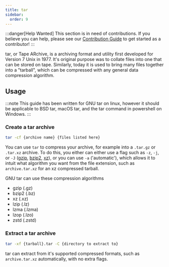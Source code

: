 ```yaml
---
title: tar
sidebar:
  order: 9
---
```


:::danger[Help Wanted]
This section is in need of contributions. If you believe you can help, please see our [Contribution Guide](../contribution-guide.mdx) to get started as a contributor!
:::

tar, or Tape ARchive, is a archiving format and utility first developed for Version 7 Unix in 1977. It's original purpose was to collate files into one that can be stored on tape. Similarly, today it is used to bring many files together into a "tarball", which can be compressed with any general data compression algorithm.

## Usage

:::note
This guide has been written for GNU tar on linux, however it should be applicable to BSD tar, macOS tar, and the tar command in powershell on Windows.
:::

### Create a tar archive

```bash
tar -cf {archive name} {files listed here}
```

You can use `tar` to compress your archive, for example into a `.tar.gz` or `.tar.xz` archive. To do this, you either can either use a flag such as `-z`, `-j`, or `-J` ([gzip](./gzip.mdx), [bzip2](./bzip2.mdx), [xz](../data/xz.mdx)), or you can use `-a` ('automatic'), which allows it to intuit what algorithm you want from the file extension, such as `archive.tar.xz` for an xz compressed tarball.

GNU tar can use these compression algorithms

- gzip (.gz)
- bzip2 (.bz)
- xz (.xz)
- lzip (.lz)
- lzma (.lzma)
- lzop (.lzo)
- zstd (.zstd)

### Extract a tar archive

```bash
tar -xf {tarball}.tar -C {directory to extract to}
```

tar can extract from it's supported compressed formats, such as `archive.tar.xz` automatically, with no extra flags.
